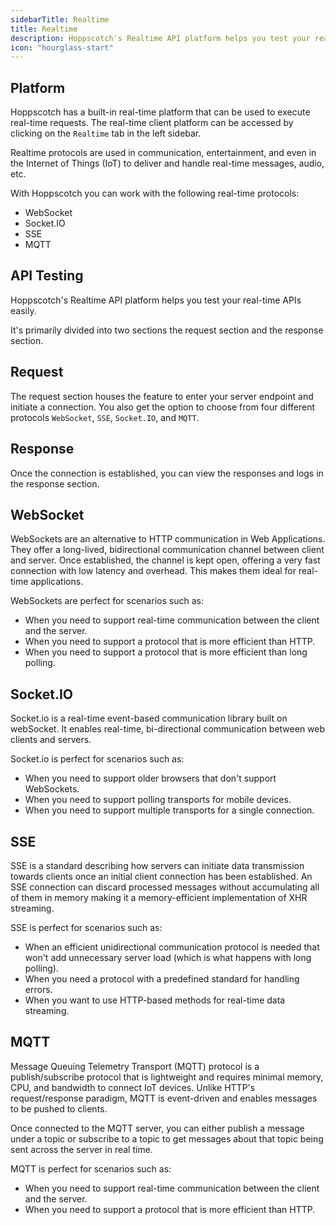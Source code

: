 ```yaml
---
sidebarTitle: Realtime
title: Realtime
description: Hoppscotch's Realtime API platform helps you test your real-time APIs easily.
icon: "hourglass-start"
---
```


## Platform

Hoppscotch has a built-in real-time platform that can be used to execute real-time requests. The real-time client platform can be accessed by clicking on the `Realtime` tab in the left sidebar.

Realtime protocols are used in communication, entertainment, and even in the Internet of Things (IoT) to deliver and handle real-time messages, audio, etc.

With Hoppscotch you can work with the following real-time protocols:

- WebSocket
- Socket.IO
- SSE
- MQTT

## API Testing

Hoppscotch's Realtime API platform helps you test your real-time APIs easily.

It's primarily divided into two sections the request section and the response section.

## Request

The request section houses the feature to enter your server endpoint and initiate a connection. You also get the option to choose from four different protocols `WebSocket`, `SSE`, `Socket.IO`, and `MQTT`.

## Response

Once the connection is established, you can view the responses and logs in the response section.

## WebSocket

WebSockets are an alternative to HTTP communication in Web Applications. They offer a long-lived, bidirectional communication channel between client and server. Once established, the channel is kept open, offering a very fast connection with low latency and overhead. This makes them ideal for real-time applications.

WebSockets are perfect for scenarios such as:

- When you need to support real-time communication between the client and the server.
- When you need to support a protocol that is more efficient than HTTP.
- When you need to support a protocol that is more efficient than long polling.

## Socket.IO

Socket.io is a real-time event-based communication library built on webSocket. It enables real-time, bi-directional communication between web clients and servers.

Socket.io is perfect for scenarios such as:

- When you need to support older browsers that don't support WebSockets.
- When you need to support polling transports for mobile devices.
- When you need to support multiple transports for a single connection.

## SSE

SSE is a standard describing how servers can initiate data transmission towards clients once an initial client connection has been established. An SSE connection can discard processed messages without accumulating all of them in memory making it a memory-efficient implementation of XHR streaming.

SSE is perfect for scenarios such as:

- When an efficient unidirectional communication protocol is needed that won't add unnecessary server load (which is what happens with long polling).
- When you need a protocol with a predefined standard for handling errors.
- When you want to use HTTP-based methods for real-time data streaming.

## MQTT

Message Queuing Telemetry Transport (MQTT) protocol is a publish/subscribe protocol that is lightweight and requires minimal memory, CPU, and bandwidth to connect IoT devices. Unlike HTTP's request/response paradigm, MQTT is event-driven and enables messages to be pushed to clients.

Once connected to the MQTT server, you can either publish a message under a topic or subscribe to a topic to get messages about that topic being sent across the server in real time.

MQTT is perfect for scenarios such as:

- When you need to support real-time communication between the client and the server.
- When you need to support a protocol that is more efficient than HTTP.
